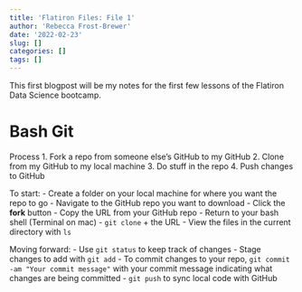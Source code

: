 ```yaml
---
title: 'Flatiron Files: File 1'
author: 'Rebecca Frost-Brewer'
date: '2022-02-23'
slug: []
categories: []
tags: []
---
```


This first blogpost will be my notes for the first few lessons of the Flatiron Data Science bootcamp.

# Bash Git

Process
1. Fork a repo from someone else's GitHub to my GitHub
2. Clone from my GitHub to my local machine
3. Do stuff in the repo
4. Push changes to GitHub

To start:
- Create a folder on your local machine for where you want the repo to go
- Navigate to the GitHub repo you want to download
- Click the **fork** button
- Copy the URL from your GitHub repo 
- Return to your bash shell (Terminal on mac)
- `git clone` + the URL
- View the files in the current directory with `ls`

Moving forward:
- Use `git status` to keep track of changes
- Stage changes to add with `git add`
- To commit changes to your repo, `git commit -am "Your commit message"` with your commit message indicating what changes are being committed
- `git push` to sync local code with GitHub

```python



```

